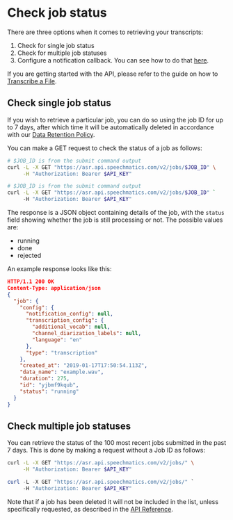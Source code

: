 
# Check job status

There are three options when it comes to retrieving your transcripts:

1. Check for single job status
2. Check for multiple job statuses
3. Configure a notification callback. You can see how to do that [here](/speech-to-text/complete-transcription/notifications).

If you are getting started with the API, please refer to the guide on how to [Transcribe a File](/speech-to-text/complete-transcription/quickstart).

## Check single job status

If you wish to retrieve a particular job, you can do so using the job ID for up to 7 days, after which time it will be automatically deleted in accordance with our [Data Retention Policy](/speech-to-text/complete-transcription/supported-files-and-limits#data-retention-limits).

You can make a GET request to check the status of a job as follows:

<Tabs>
  <TabItem value='unix' label='Unix'>

```bash
# $JOB_ID is from the submit command output
curl -L -X GET "https://asr.api.speechmatics.com/v2/jobs/$JOB_ID" \
     -H "Authorization: Bearer $API_KEY"
```

  </TabItem>
  <TabItem value='windows' label='Windows'>

```bash
# $JOB_ID is from the submit command output
curl -L -X GET "https://asr.api.speechmatics.com/v2/jobs/$JOB_ID" `
     -H "Authorization: Bearer $API_KEY"
```

  </TabItem>
</Tabs>

The response is a JSON object containing details of the job, with the `status` field showing whether the job is still processing or not. The possible values are:

- running
- done
- rejected

An example response looks like this:

```json
HTTP/1.1 200 OK
Content-Type: application/json
{
  "job": {
    "config": {
      "notification_config": null,
      "transcription_config": {
        "additional_vocab": null,
        "channel_diarization_labels": null,
        "language": "en"
      },
      "type": "transcription"
    },
    "created_at": "2019-01-17T17:50:54.113Z",
    "data_name": "example.wav",
    "duration": 275,
    "id": "yjbmf9kqub",
    "status": "running"
  }
}
```

## Check multiple job statuses

You can retrieve the status of the 100 most recent jobs submitted in the past 7 days. This is done by making a <HTTPMethodBadge method="GET" /> request without a Job ID as follows:

<Tabs>
  <TabItem value='unix' label='Unix'>

```bash
curl -L -X GET "https://asr.api.speechmatics.com/v2/jobs/" \
     -H "Authorization: Bearer $API_KEY"
```

  </TabItem>
  <TabItem value='windows' label='Windows'>

```powershell
curl -L -X GET "https://asr.api.speechmatics.com/v2/jobs/" `
     -H "Authorization: Bearer $API_KEY"
```

  </TabItem>
</Tabs>

Note that if a job has been deleted it will not be included in the list, unless specifically requested, as described in the [API Reference](/api-ref/jobs/list-all-jobs).
